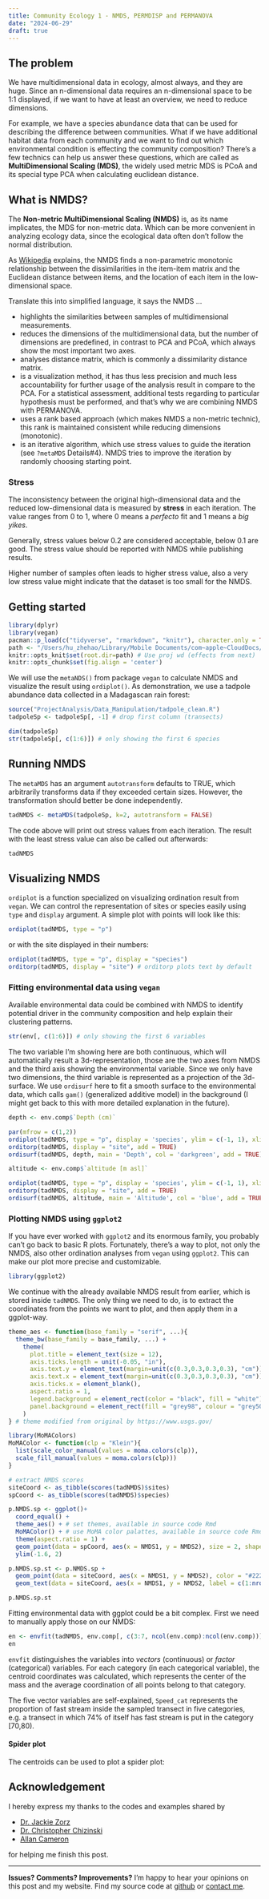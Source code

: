 ```yaml
---
title: Community Ecology 1 - NMDS, PERMDISP and PERMANOVA
date: "2024-06-29"
draft: true
---
```


<!-- This post arranges and summarises the practical part "betapart" and "community metrics" from the course _Community Ecology_. -->

## The problem

We have multidimensional data in ecology, almost always, and they are huge. Since an n-dimensional data requires an n-dimensional space to be 1:1 displayed, if we want to have at least an overview, we need to reduce dimensions. 

For example, we have a species abundance data that can be used for describing the difference between communities. What if we have additional habitat data from each community and we want to find out which environmental condition is effecting the community composition? There's a few technics can help us answer these questions, which are called as **MultiDimensional Scaling (MDS)**, the widely used metric MDS is PCoA and its special type PCA when calculating euclidean distance.

## What is NMDS?

The **Non-metric MultiDimensional Scaling (NMDS)** is, as its name implicates, the MDS for non-metric data. Which can be more convenient in analyzing ecology data, since the ecological data often don't follow the normal distribution. 

As [Wikipedia](https://en.wikipedia.org/wiki/Multidimensional_scaling#:~:text=of%20the%20dissimilarities.-,Non%2Dmetric%20multidimensional%20scaling%20(NMDS)) explains, the NMDS finds a non-parametric monotonic relationship between the dissimilarities in the item-item matrix and the Euclidean distance between items, and the location of each item in the low-dimensional space.

Translate this into simplified language, it says the NMDS ...

-   highlights the similarities between samples of multidimensional measurements.
-   reduces the dimensions of the multidimensional data, but the number of dimensions are predefined, in contrast to PCA and PCoA, which always show the most important two axes.
-   analyses distance matrix, which is commonly a dissimilarity distance matrix.
-   is a visualization method, it has thus less precision and much less accountability for further usage of the analysis result in compare to the PCA. For a statistical assessment, additional tests regarding to particular hypothesis must be performed, and that's why we are combining NMDS with PERMANOVA.
-   uses a rank based approach (which makes NMDS a non-metric technic), this rank is maintained consistent while reducing dimensions (monotonic).
-   is an iterative algorithm, which use stress values to guide the iteration (see `?metaMDS` Details#4). NMDS tries to improve the iteration by randomly choosing starting point.

### Stress

The inconsistency between the original high-dimensional data and the reduced low-dimensional data is measured by **stress** in each iteration. The value ranges from 0 to 1, where 0 means a _perfecto_ fit and 1 means a _big yikes_.

Generally, stress values below 0.2 are considered acceptable, below 0.1 are good. The stress value should be reported with NMDS while publishing results.

Higher number of samples often leads to higher stress value, also a very low stress value might indicate that the dataset is too small for the NMDS.

## Getting started

```r
library(dplyr)
library(vegan)
pacman::p_load(c("tidyverse", "rmarkdown", "knitr"), character.only = TRUE)
path <- "/Users/hu_zhehao/Library/Mobile Documents/com~apple~CloudDocs/Files/Obsidian/Cafe AgX HQ 2.0/004 Notes/M.Sc. Biology/Community Ecology"
knitr::opts_knit$set(root.dir=path) # Use proj wd (effects from next)
knitr::opts_chunk$set(fig.align = 'center')
```

We will use the `metaNDS()` from package `vegan` to calculate NMDS and visualize the result using `ordiplot()`. As demonstration, we use a tadpole abundance data collected in a Madagascan rain forest:

```r
source("ProjectAnalysis/Data_Manipulation/tadpole_clean.R")
tadpoleSp <- tadpoleSp[, -1] # drop first column (transects)
```

```r
dim(tadpoleSp)
str(tadpoleSp[, c(1:6)]) # only showing the first 6 species
```

## Running NMDS

The `metaMDS` has an argument `autotransform` defaults to TRUE, which arbitrarily transforms data if they exceeded certain sizes. However, the transformation should better be done independently.

```r
tadNMDS <- metaMDS(tadpoleSp, k=2, autotransform = FALSE)
```

The code above will print out stress values from each iteration. The result with the least stress value can also be called out afterwards:

```r
tadNMDS
```

## Visualizing NMDS

`ordiplot` is a function specialized on visualizing ordination result from `vegan`. We can control the representation of sites or species easily using `type` and `display` argument. A simple plot with points will look like this:

```r
ordiplot(tadNMDS, type = "p")
```

or with the site displayed in their numbers:

```r
ordiplot(tadNMDS, type = "p", display = "species")
orditorp(tadNMDS, display = "site") # orditorp plots text by default
```

### Fitting environmental data using `vegan`

Available environmental data could be combined with NMDS to identify potential driver in the community composition and help explain their clustering patterns.

```r
str(env[, c(1:6)]) # only showing the first 6 variables
```

The two variable I'm showing here are both continuous, which will automatically result a 3d-representation, those are the two axes from NMDS and the third axis showing the environmental variable. Since we only have two dimensions, the third variable is represented as a projection of the 3d-surface. We use `ordisurf` here to fit a smooth surface to the environmental data, which calls `gam()` (generalized additive model) in the background (I might get back to this with more detailed explanation in the future). 

```r
depth <- env.comp$`Depth (cm)`

par(mfrow = c(1,2))
ordiplot(tadNMDS, type = "p", display = 'species', ylim = c(-1, 1), xlim = c(-0.5, 1))
orditorp(tadNMDS, display = "site", add = TRUE)
ordisurf(tadNMDS, depth, main = 'Depth', col = 'darkgreen', add = TRUE)

altitude <- env.comp$`altitude [m asl]`

ordiplot(tadNMDS, type = "p", display = 'species', ylim = c(-1, 1), xlim = c(-0.5, 1))
orditorp(tadNMDS, display = "site", add = TRUE)
ordisurf(tadNMDS, altitude, main = 'Altitude', col = 'blue', add = TRUE)
```

### Plotting NMDS using `ggplot2`

If you have ever worked with `ggplot2` and its enormous family, you probably can't go back to basic R plots. Fortunately, there's a way to plot, not only the NMDS, also other ordination analyses from `vegan` using `ggplot2`. This can make our plot more precise and customizable.

```r
library(ggplot2)
```

We continue with the already available NMDS result from earlier, which is stored inside `tadNMDS`. The only thing we need to do, is to extract the coordinates from the points we want to plot, and then apply them in a ggplot-way. 

```r
theme_aes <- function(base_family = "serif", ...){
  theme_bw(base_family = base_family, ...) +
    theme(
      plot.title = element_text(size = 12),
      axis.ticks.length = unit(-0.05, "in"),
      axis.text.y = element_text(margin=unit(c(0.3,0.3,0.3,0.3), "cm")),
      axis.text.x = element_text(margin=unit(c(0.3,0.3,0.3,0.3), "cm")),
      axis.ticks.x = element_blank(),
      aspect.ratio = 1,
      legend.background = element_rect(color = "black", fill = "white"),
      panel.background = element_rect(fill = "grey98", colour = "grey50")
    )
} # theme modified from original by https://www.usgs.gov/

library(MoMAColors)
MoMAColor <- function(clp = "Klein"){
  list(scale_color_manual(values = moma.colors(clp)),
  scale_fill_manual(values = moma.colors(clp)))
}
```

```r
# extract NMDS scores
siteCoord <- as_tibble(scores(tadNMDS)$sites)
spCoord <- as_tibble(scores(tadNMDS)$species)

p.NMDS.sp <- ggplot()+
  coord_equal() +
  theme_aes() + # set themes, available in source code Rmd
  MoMAColor() + # use MoMA color palattes, available in source code Rmd
  theme(aspect.ratio = 1) +
  geom_point(data = spCoord, aes(x = NMDS1, y = NMDS2), size = 2, shape = 3, color = "red", alpha = 0.9) +
  ylim(-1.6, 2)

p.NMDS.sp.st <- p.NMDS.sp +
  geom_point(data = siteCoord, aes(x = NMDS1, y = NMDS2), color = "#222222", size = 3.5, alpha = 0.5) +
  geom_text(data = siteCoord, aes(x = NMDS1, y = NMDS2, label = c(1:nrow(siteCoord))), color = "white", size = 1.8, alpha = 1, check_overlap = T)

p.NMDS.sp.st
```

Fitting environmental data with ggplot could be a bit complex. First we need to manually apply those on our NMDS:

```r
en <- envfit(tadNMDS, env.comp[, c(3:7, ncol(env.comp):ncol(env.comp))], permutation = 0, na.rm = T) # only fitting a subset of the data
en
```

`envfit` distinguishes the variables into *vectors* (continuous) or *factor* (categorical) variables. For each category (in each categorical variable), the centroid coordinates was calculated, which represents the center of the mass and the average coordination of all points belong to that category.

The five vector variables are self-explained, `Speed_cat` represents the proportion of fast stream inside the sampled transect in five categories, e.g. a transect in which 74% of itself has fast stream is put in the category [70,80).

#### Spider plot

The centroids can be used to plot a spider plot:

<!-- ```{r spider_plot, warning=F, message=F, include=F} -->
<!-- cat <- "Speed_cat" -->
<!-- catlvl <- row.names(en$factors$centroids)  -->
<!-- str_sub(catlvl, start = 1, end = nchar(cat)) <- '' # fix envfit rownames and extract categories -->
<!-- centroids <- as_tibble(en$factors$centroids) %>% mutate(cat = catlvl) -->

<!-- segs <- left_join( -->
<!--   as_tibble(cbind(siteCoord, cat = env.comp$speed_cat)),  -->
<!--   as_tibble(setNames(centroids, c("cN1", 'cN2', 'cat'))) -->
<!--   ) # prepare geom_segment data -->

<!-- p.NMDS.sp.st_Speed <- p.NMDS.sp + -->
<!--   geom_point(data = siteCoord, aes(x = NMDS1, y = NMDS2, color = env.comp$Speed_cat), size = 3.5, alpha = 0.8) + -->
<!--   geom_segment(data = segs, aes(x = NMDS1, y = NMDS2, xend = cN1, yend = cN2, shape = cat, color = cat)) + # lines -->
<!--   geom_point(data = centroids, aes(x = NMDS1, y = NMDS2, shape = cat, color = cat), size = 4) + # centroid points -->
<!--   geom_text(data = siteCoord, aes(x = NMDS1, y = NMDS2, label = c(1:nrow(siteCoord))), color = "white", size = 1.8, alpha = 1, check_overlap = T) + -->
<!--   guides(color = guide_legend("Fast stream percentage"), shape = "none") -->

<!-- p.NMDS.sp.st_Speed -->
<!-- ``` -->

<!-- #### Hull plot -->

<!-- Sometimes another hull plot will give a better overview: -->

<!-- ```{r hullplot, warning=F, message=F} -->
<!-- chullBorder <- function(site, cat) { # extract outline points -->
<!--   site <- cbind(site, cat) %>% group_by(cat) -->

<!--   borders <- site %>% -->
<!--     group_map(~ chull(.[, c(1,2)])) # extract outline points index -->

<!--   hulls <- map2(.x = borders, .y = split(site, site$cat), function(x, y){ -->
<!--     return(y[x,c(1,2)]) -->
<!--   }) %>% -->
<!--     map2_dfr(., seq_along(.), ~ mutate(.x, cat = factor(.y))) # prepare geom_polygon data -->
<!-- } -->

<!-- hulls <- chullBorder(siteCoord, env.comp$Speed_cat) -->

<!-- p.NMDS.sp.st_Speed <- p.NMDS.sp + -->
<!--   geom_polygon(data = hulls, aes(x = NMDS1, y = NMDS2, fill = cat), alpha = 0.3) + # hull -->
<!--   geom_point(data = siteCoord, aes(x = NMDS1, y = NMDS2, color = env.comp$Speed_cat), size = 3.5, alpha = 0.8) + -->
<!--   guides(color = guide_legend("Fast stream percentage"), fill = "none") -->

<!-- p.NMDS.sp.st_Speed -->
<!-- ``` -->

<!-- ```{r slope cat} -->
<!-- summary(env.comp$`stream slope [cm/30m]`) -->
<!-- slope_hulls <- chullBorder(siteCoord, env.comp$slope_cat) -->

<!-- p.NMDS.sp.st_slope <- p.NMDS.sp + -->
<!--   geom_polygon(data = slope_hulls, aes(x = NMDS1, y = NMDS2, fill = cat), alpha = 0.3) + # hull -->
<!--   geom_point(data = siteCoord, aes(x = NMDS1, y = NMDS2, color = env.comp$slope_cat), size = 3.5, alpha = 0.8) + -->
<!--   guides(color = guide_legend("Fast stream percentage"), fill = "none") -->

<!-- p.NMDS.sp.st_slope -->
<!-- ``` -->

<!-- ```{r deep_cat} -->
<!-- summary(env.comp$`stream slope [cm/30m]`) -->
<!-- slope_hulls <- chullBorder(siteCoord, env.comp$slope_cat) -->

<!-- p.NMDS.sp.st_slope <- p.NMDS.sp + -->
<!--   geom_polygon(data = slope_hulls, aes(x = NMDS1, y = NMDS2, fill = cat), alpha = 0.3) + # hull -->
<!--   geom_point(data = siteCoord, aes(x = NMDS1, y = NMDS2, color = env.comp$slope_cat), size = 3.5, alpha = 0.8) + -->
<!--   guides(color = guide_legend("Fast stream percentage"), fill = "none") -->

<!-- p.NMDS.sp.st_slope -->
<!-- ``` -->



<!-- #### Continuous variable: fitting surface -->

<!-- To fit a smooth surface on our data, we still use `ordisurf` from `vegan` to do the calculation, but we do not let it plot the result directly.  -->

<!-- ```{r ggfit} -->
<!-- depth <- ordisurf(tadNMDS ~ env.comp$`Depth (cm)`, plot = FALSE) -->
<!-- alt <- ordisurf(tadNMDS ~ env.comp$`altitude [m asl]`, plot = FALSE) -->
<!-- slope <- ordisurf(tadNMDS ~ env.comp$`stream slope [cm/30m]`, plot = FALSE) -->
<!-- ``` -->

<!-- As I mentioned before, the environmental variable of the surface is stored in the third axis, if we take look at the ordination object `ordisurf` produces (try `str(depth)`, I will not show it here since it is a very huge object), we can find a `$grid` list containing all the coordinates. We simply need to extract them and plot them on our ggplots. -->

<!-- ```{r} -->
<!-- extract.xyz <- function(obj) { -->
<!--   xy <- expand.grid(x = obj$grid$x, y = obj$grid$y) -->
<!--   xyz <- cbind(xy, c(obj$grid$z)) -->
<!--   names(xyz) <- c("x", "y", "z") -->
<!--   return(xyz) -->
<!-- } -->

<!-- contour.depth <- extract.xyz(obj = depth) -->
<!-- contour.alt <- extract.xyz(obj = alt) -->
<!-- contour.slope <- extract.xyz(obj = slope) -->
<!-- ``` -->

<!-- `geom_textcontour` from package `geomtextpath` can easily make a nice ggplot-layer of the surface contour. We can then combine all plots together and have our final plot: -->

<!-- ```{r ggfitplot, warning=F, message=F, fig.width=10, fig.height=11} -->
<!-- library(geomtextpath) -->
<!-- p.NMDS.sp.st.depth <- p.NMDS.sp.st + -->
<!--   geom_textcontour(data = contour.depth, aes(x, y, z = z), color = moma.colors("OKeeffe")[2]) + -->
<!--   geom_text(aes(-0.25, 1.75, label = "Depth"), size = 7, fill = "black", fontface = "bold") -->

<!-- p.NMDS.sp.st.alt <- p.NMDS.sp.st + -->
<!--   geom_textcontour(data = contour.alt, aes(x, y, z = z), color = moma.colors("OKeeffe")[3]) + -->
<!--   geom_text(aes(-0.25, 1.75, label = "Altitude"), size = 7, fill = "black", fontface = "bold") + -->
<!--   ylab("") -->

<!-- p.NMDS.sp.st.slope <- p.NMDS.sp.st + -->
<!--   geom_textcontour(data = contour.slope, aes(x, y, z = z), color = moma.colors("OKeeffe")[5]) + -->
<!--   geom_text(aes(-0.25, 1.75, label = "Stream slope"), size = 7, fill = "black", fontface = "bold") -->

<!-- # include speed plot -->
<!-- p.NMDS.sp.st_Speed <- p.NMDS.sp.st_Speed +  -->
<!--   guides(color = "none", fill = "none") + -->
<!--   geom_text(aes(-0.25, 1.75, label = "Fast stream percentage"), size = 7, fill = "black", fontface = "bold") + -->
<!--   ylab("") -->

<!-- # arrange -->
<!-- library(ggpubr) -->
<!-- p.NMDS.sp.st.fit <- ggarrange( -->
<!--   p.NMDS.sp.st.depth, p.NMDS.sp.st.alt, p.NMDS.sp.st.slope, p.NMDS.sp.st_Speed,  -->
<!--   ncol = 2, nrow = 2, -->
<!--   align = "hv") -->

<!-- p.NMDS.sp.st.fit -->
<!-- ``` -->

<!-- `geom_contour_filled` can also filled up the space between surface levels and make fancier plots, but it is more often used in visualizing meteorological data (maybe see `metR` ?). -->

<!-- ```{r geom_contour_filled, warning=F, message=F} -->
<!-- p.NMDS.sp.st.depth <- ggplot(data = spCoord, aes(x = NMDS1, y = NMDS2))+ -->
<!--   geom_contour_filled(data = contour.depth, aes(x, y, z = z), alpha = 0.9) + -->
<!--   geom_point(data = spCoord, aes(x = NMDS1, y = NMDS2), size = 2, shape = 3, color = "red", alpha = 1) + -->
<!--   geom_point(data = siteCoord, aes(x = NMDS1, y = NMDS2), color = "#222222", size = 3.5, alpha = 0.5) + -->
<!--   geom_text(data = siteCoord, aes(x = NMDS1, y = NMDS2, label = c(1:nrow(siteCoord))), color = "white", size = 1.8, alpha = 1, check_overlap = T) + -->
<!--   scale_fill_manual(values = moma.colors("Ernst", 20)) + -->
<!--   coord_equal() + -->
<!--   theme_aes() + # available in source code Rmd -->
<!--   theme(aspect.ratio = 1, legend.position = "none") + -->
<!--   ylim(-1.6, 2)  -->
<!--   # geom_text(aes(-0.35, 1.75, label = "Depth"), size = 8, fill = "black", fontface = "bold") -->

<!-- p.NMDS.sp.st.depth -->
<!-- ``` -->

<!-- ### What matters? -->

<!-- Now, as we have all these fancy plots, let's talk about what we can interpret from them.  -->

<!-- First, we noticed that there are two variables showing **planar** surfaces: the altitude and the stream slope. The consistent parallel surface contour shows that these two variables change at a constant rate (consistent gradient) across the NMDS space, also means the relationships between these variables and the NMDS axes are linear. -->

<!-- - *OK, but what does that even mean?* -->

<!-- The interpretation of a planar surface in NMDS can be tricky. The consistent gradient itself indicates a smooth transition of that environmental condition through our studied communities, this is possibly the case for altitude. But do these gradients explain the variation in our community? We have to dive a bit deeper to answer that question. And here comes PERMANOVA to the game. -->

<!-- ## PERMANOVA -->

<!-- **PERmutational Multivariate ANalysis of VAriance (PERMANOVA)** is w -->

<!-- @bakker2024 explained PERMANOVA test and @bakker2024a explained PERMDISP -->

<!-- ```{r permanova} -->
<!-- alt <- env.comp$`altitude [m asl]` -->
<!-- slope <- env.comp$`stream slope [cm/30m]` -->
<!-- dep <- env.comp$`Depth (cm)` -->
<!-- speed <- env.comp$Speed_cat -->

<!-- adonis2(tadpoleSp ~ alt*slope*dep*speed)  -->
<!--   # adonis2(tadpoleSp ~ slope*dep*Speed_cat) -->
<!-- # adonis2(tadpoleSp ~ env.comp$`altitude [m asl]`* env.comp$`stream slope [cm/30m]`* env.comp$`Depth (cm)`* env.comp$Speed_cat) -->
<!-- # adonis2(tadpoleSp ~ env.comp$`stream slope [cm/30m]`* env.comp$`Depth (cm)`* env.comp$Speed_cat) -->

<!-- # adonis2(tadpoleSp ~ env.comp$`Depth (cm)`* env.comp$Speed_cat) -->
<!-- # adonis2(tadpoleSp ~ env.comp$`stream slope [cm/30m]`* env.comp$Speed_cat) -->
<!-- # adonis2(tadpoleSp ~ env.comp$Speed_cat) -->
<!-- ``` -->

<!-- ```{r PERMDISP} -->
<!-- library(betapart) -->
<!-- dist <- beta.pair.abund(tadpoleSp, index.family = "bray") -->
<!-- perm <- betadisper(dist[[3]], env.comp$Speed_cat) # a multivariate analogue of Levene's test for homogeneity of variances -->
<!-- anova(perm) -->
<!-- ``` -->


## Acknowledgement

I hereby express my thanks to the codes and examples shared by 

- [Dr. Jackie Zorz](https://jkzorz.github.io/2020/04/04/NMDS-extras.html)
- [Dr. Christopher Chizinski](https://chrischizinski.github.io/rstats/vegan-ggplot2/)
- [Allan Cameron](https://stackoverflow.com/a/75507179/24065650)

for helping me finish this post.

---

**Issues? Comments? Improvements?** I'm happy to hear your opinions on this post and my website. Find my source code at [github](https://github.com/zzzhehao/zzzhehao.github.io/tree/main) or [contact me](mailto:hu_zhehao@hotmail.com).
